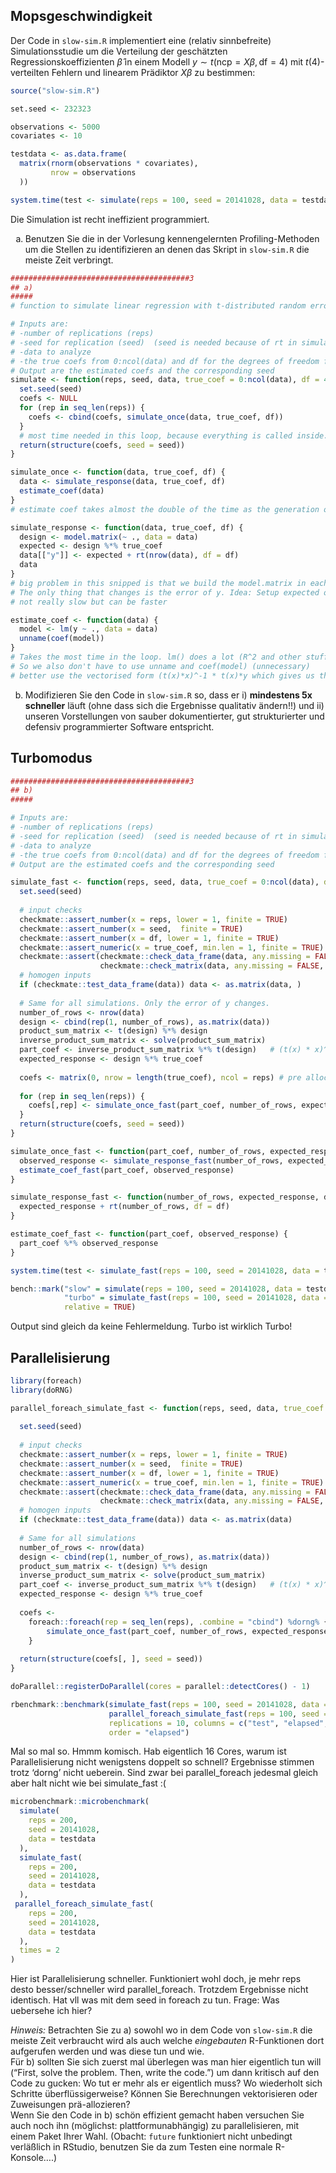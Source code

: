 ## Mopsgeschwindigkeit

Der Code in `slow-sim.R` implementiert eine (relativ sinnbefreite) Simulationsstudie um die Verteilung der geschätzten Regressionskoeffizienten $\hat\beta$ in einem Modell 
$y \sim t(\text{ncp}= X \beta, \text{df}=4)$ mit $t(4)$-verteilten Fehlern und
linearem Prädiktor $X \beta$ zu bestimmen:
```r
source("slow-sim.R")

set.seed <- 232323

observations <- 5000
covariates <- 10

testdata <- as.data.frame(
  matrix(rnorm(observations * covariates),
         nrow = observations
  ))

system.time(test <- simulate(reps = 100, seed = 20141028, data = testdata))
```
Die Simulation ist recht ineffizient programmiert.

a) Benutzen Sie die in der Vorlesung kennengelernten Profiling-Methoden um die Stellen zu identifizieren an denen das Skript in `slow-sim.R` die meiste Zeit verbringt. 
```r
########################################3
## a)
#####
# function to simulate linear regression with t-distributed random errors

# Inputs are:
# -number of replications (reps)
# -seed for replication (seed)  (seed is needed because of rt in simulate response)
# -data to analyze
# -the true coefs from 0:ncol(data) and df for the degrees of freedom for the t-dist.
# Output are the estimated coefs and the corresponding seed
simulate <- function(reps, seed, data, true_coef = 0:ncol(data), df = 4) {
  set.seed(seed)
  coefs <- NULL
  for (rep in seq_len(reps)) {
    coefs <- cbind(coefs, simulate_once(data, true_coef, df))
  }
  # most time needed in this loop, because everything is called inside.
  return(structure(coefs, seed = seed))
}

simulate_once <- function(data, true_coef, df) {
  data <- simulate_response(data, true_coef, df)
  estimate_coef(data)
}
# estimate coef takes almost the double of the time as the generation of the observed y

simulate_response <- function(data, true_coef, df) {
  design <- model.matrix(~ ., data = data)
  expected <- design %*% true_coef
  data[["y"]] <- expected + rt(nrow(data), df = df)
  data
}
# big problem in this snipped is that we build the model.matrix in each rep, but it is the same for all simulations. 
# The only thing that changes is the error of y. Idea: Setup expected outside the loop.
# not really slow but can be faster

estimate_coef <- function(data) {
  model <- lm(y ~ ., data = data)
  unname(coef(model))
}
# Takes the most time in the loop. lm() does a lot (R^2 and other stuff) in the background and we only need coefs.
# So we also don't have to use unname and coef(model) (unnecessary)
# better use the vectorised form (t(x)*x)^-1 * t(x)*y which gives us the coefs directly.
```


b) Modifizieren Sie den Code in `slow-sim.R` so, dass er i) **mindestens 5x schneller** läuft (ohne dass sich die Ergebnisse qualitativ ändern!!) und ii) unseren Vorstellungen von sauber dokumentierter, gut strukturierter und defensiv programmierter Software entspricht.

## Turbomodus
```r
########################################3
## b) 
#####

# Inputs are:
# -number of replications (reps)
# -seed for replication (seed)  (seed is needed because of rt in simulate response)
# -data to analyze
# -the true coefs from 0:ncol(data) and df for the degrees of freedom for the t-dist.
# Output are the estimated coefs and the corresponding seed

simulate_fast <- function(reps, seed, data, true_coef = 0:ncol(data), df = 4) {
  set.seed(seed)
  
  # input checks
  checkmate::assert_number(x = reps, lower = 1, finite = TRUE)
  checkmate::assert_number(x = seed,  finite = TRUE)
  checkmate::assert_number(x = df, lower = 1, finite = TRUE)
  checkmate::assert_numeric(x = true_coef, min.len = 1, finite = TRUE)
  checkmate::assert(checkmate::check_data_frame(data, any.missing = FALSE, min.rows = 1, min.cols = 1),
                    checkmate::check_matrix(data, any.missing = FALSE, min.rows = 1, min.cols = 1), combine = "or")
  # homogen inputs
  if (checkmate::test_data_frame(data)) data <- as.matrix(data, )
  
  # Same for all simulations. Only the error of y changes.
  number_of_rows <- nrow(data)
  design <- cbind(rep(1, number_of_rows), as.matrix(data))
  product_sum_matrix <- t(design) %*% design
  inverse_product_sum_matrix <- solve(product_sum_matrix)
  part_coef <- inverse_product_sum_matrix %*% t(design)   # (t(x) * x)^-1 * t(x)
  expected_response <- design %*% true_coef
  
  coefs <- matrix(0, nrow = length(true_coef), ncol = reps) # pre allocation
  
  for (rep in seq_len(reps)) {
    coefs[,rep] <- simulate_once_fast(part_coef, number_of_rows, expected_response, df)  
  }
  return(structure(coefs, seed = seed))
}

simulate_once_fast <- function(part_coef, number_of_rows, expected_response,  df) {
  observed_response <- simulate_response_fast(number_of_rows, expected_response, df)
  estimate_coef_fast(part_coef, observed_response)
}

simulate_response_fast <- function(number_of_rows, expected_response, df) {
  expected_response + rt(number_of_rows, df = df)
}

estimate_coef_fast <- function(part_coef, observed_response) {
  part_coef %*% observed_response
}

system.time(test <- simulate_fast(reps = 100, seed = 20141028, data = testdata))
```

```r
bench::mark("slow" = simulate(reps = 100, seed = 20141028, data = testdata),
            "turbo" = simulate_fast(reps = 100, seed = 20141028, data = testdata),
            relative = TRUE)
```
 Output sind gleich da keine Fehlermeldung. Turbo ist wirklich Turbo!

## Parallelisierung 
```r
library(foreach)
library(doRNG)

parallel_foreach_simulate_fast <- function(reps, seed, data, true_coef = 0:ncol(data), df = 4){
  
  set.seed(seed)
  
  # input checks
  checkmate::assert_number(x = reps, lower = 1, finite = TRUE)
  checkmate::assert_number(x = seed,  finite = TRUE)
  checkmate::assert_number(x = df, lower = 1, finite = TRUE)
  checkmate::assert_numeric(x = true_coef, min.len = 1, finite = TRUE)
  checkmate::assert(checkmate::check_data_frame(data, any.missing = FALSE, min.rows = 1, min.cols = 1),
                    checkmate::check_matrix(data, any.missing = FALSE, min.rows = 1, min.cols = 1), combine = "or")
  # homogen inputs
  if (checkmate::test_data_frame(data)) data <- as.matrix(data)
  
  # Same for all simulations
  number_of_rows <- nrow(data)
  design <- cbind(rep(1, number_of_rows), as.matrix(data))
  product_sum_matrix <- t(design) %*% design
  inverse_product_sum_matrix <- solve(product_sum_matrix)
  part_coef <- inverse_product_sum_matrix %*% t(design)   # (t(x) * x)^-1 * t(x)
  expected_response <- design %*% true_coef
  
  coefs <- 
    foreach::foreach(rep = seq_len(reps), .combine = "cbind") %dorng% {
        simulate_once_fast(part_coef, number_of_rows, expected_response,  df)
    }
  
  return(structure(coefs[, ], seed = seed))
}

doParallel::registerDoParallel(cores = parallel::detectCores() - 1)
```

```r
rbenchmark::benchmark(simulate_fast(reps = 100, seed = 20141028, data = testdata),
                      parallel_foreach_simulate_fast(reps = 100, seed = 20141028, data = testdata), 
                      replications = 10, columns = c("test", "elapsed", "relative"),
                      order = "elapsed")
```
Mal so mal so. Hmmm komisch. Hab eigentlich 16 Cores, warum ist Parallelisierung nicht wenigstens doppelt so schnell?
Ergebnisse stimmen trotz 'dorng' nicht ueberein. Sind zwar bei parallel_foreach jedesmal gleich aber halt nicht wie bei simulate_fast :(

```r
microbenchmark::microbenchmark(
  simulate(
    reps = 200,
    seed = 20141028,
    data = testdata
  ),
  simulate_fast(
    reps = 200,
    seed = 20141028,
    data = testdata
  ),
 parallel_foreach_simulate_fast(
    reps = 200,
    seed = 20141028,
    data = testdata
  ),
  times = 2
)
```
Hier ist Parallelisierung schneller. Funktioniert wohl doch, je mehr reps desto besser/schneller wird parallel_foreach. 
Trotzdem Ergebnisse nicht identisch. Hat vll was mit dem seed in foreach zu tun.
Frage: Was uebersehe ich hier?

*Hinweis:* Betrachten Sie zu a) sowohl wo in dem Code von `slow-sim.R`  die meiste Zeit verbraucht wird als auch welche *eingebauten* R-Funktionen dort aufgerufen werden und was diese tun und wie.  
Für b) sollten Sie sich zuerst mal überlegen was man hier eigentlich tun will ("First, solve the problem. Then, write the code.") um dann kritisch auf den Code zu gucken: Wo tut er mehr als er eigentlich muss? Wo wiederholt sich Schritte überflüssigerweise? Können Sie Berechnungen vektorisieren oder Zuweisungen prä-allozieren?  
Wenn Sie den Code in b) schön effizient gemacht haben versuchen Sie auch noch ihn (möglichst: plattformunabhängig) zu parallelisieren, mit einem Paket Ihrer Wahl. (Obacht: `future` funktioniert nicht unbedingt verläßlich in RStudio, benutzen Sie da zum Testen eine normale R-Konsole....)

